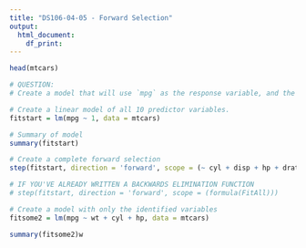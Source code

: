 ```yaml
---
title: "DS106-04-05 - Forward Selection"
output:
  html_document:
    df_print: 
---
```


```r
head(mtcars)
```

```r
# QUESTION:
# Create a model that will use `mpg` as the response variable, and the other 10 columns of data as potential predictor variables. It is assumed that all 10 predictors don't really belong in the model.
```

```r
# Create a linear model of all 10 predictor variables.
fitstart = lm(mpg ~ 1, data = mtcars)
```

```r
# Summary of model
summary(fitstart)
```

```r
# Create a complete forward selection
step(fitstart, direction = 'forward', scope = (~ cyl + disp + hp + drat + wt + qsec + vs + am + gear + carb))

# IF YOU'VE ALREADY WRITTEN A BACKWARDS ELIMINATION FUNCTION
# step(fitstart, direction = 'forward', scope = (formula(FitAll)))
```

```r
# Create a model with only the identified variables
fitsome2 = lm(mpg ~ wt + cyl + hp, data = mtcars)

summary(fitsome2)w
```
